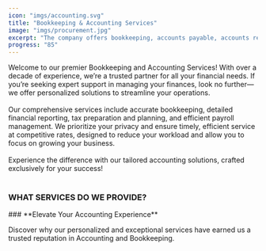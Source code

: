 ```yaml
---
icon: "imgs/accounting.svg"
title: "Bookkeeping & Accounting Services"
image: "imgs/procurement.jpg"
excerpt: "The company offers bookkeeping, accounts payable, accounts receivable, financial reporting, payroll processing, and tax preparation services tailored to meet business needs with a focus on cost-effectiveness and fast turnaround times."
progress: "85"
---
```


Welcome to our premier Bookkeeping and Accounting Services! With over a decade of experience, we’re a trusted partner for all your financial needs. If you’re seeking expert support in managing your finances, look no further—we offer personalized solutions to streamline your operations. <br /><br /> 
Our comprehensive services include accurate bookkeeping, detailed financial reporting, tax preparation and planning, and efficient payroll management. We prioritize your privacy and ensure timely, efficient service at competitive rates, designed to reduce your workload and allow you to focus on growing your business. <br /><br />Experience the difference with our tailored accounting solutions, crafted exclusively for your success!<br /><br />
### **WHAT SERVICES DO WE PROVIDE?**
<WidgetsImg client:load />
### **Elevate Your Accounting Experience**
<p class="text-center w-full">Discover why our personalized and exceptional services have earned us a trusted reputation in Accounting and Bookkeeping.</p>
<br />
<WidgetsIcon2 client:load />
<Faqs client:load />